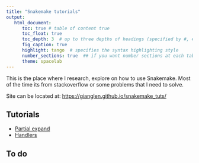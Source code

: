 ```yaml
---
title: "Snakemake tutorials"
output:
   html_document:
      toc: true # table of content true
      toc_float: true
      toc_depth: 3  # up to three depths of headings (specified by #, ## and ###)
      fig_caption: true
      highlight: tango  # specifies the syntax highlighting style
      number_sections: true  ## if you want number sections at each table header
      theme: spacelab
---
```


This is the place where I research, explore on how to use Snakemake.
Most of the time its from stackoverflow or some problems that I need to solve.

Site can be located at:
[https://gianglen.github.io/snakemake_tuts/](https://gianglen.github.io/snakemake_tuts/)


## Tutorials

-   [Partial expand](docs/partial_expand.html)
-   [Handlers](docs/handlers.html)

## To do


